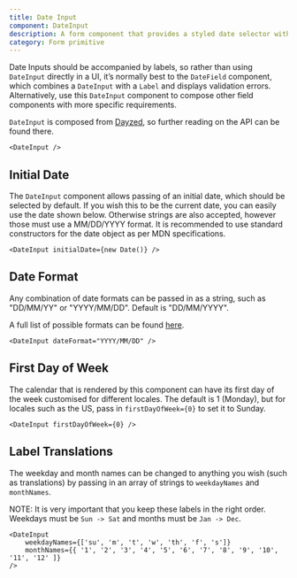 ```yaml
---
title: Date Input
component: DateInput
description: A form component that provides a styled date selector without a label
category: Form primitive
---
```


Date Inputs should be accompanied by labels, so rather than using `DateInput` directly in a UI,
it’s normally best to the `DateField` component, which combines a `DateInput` with a `Label` and
displays validation errors. Alternatively, use this `DateInput` component to compose other field components
with more specific requirements.

`DateInput` is composed from [Dayzed](https://github.com/deseretdigital/dayzed), so further reading on the API can be found there.

```tsx preview
<DateInput />
```

## Initial Date

The `DateInput` component allows passing of an initial date, which should be selected by default. If you wish this to be the current date, you can easily use the date shown below. Otherwise strings are also accepted, however those must use a MM/DD/YYYY format. It is recommended to use standard constructors for the date object as per MDN specifications.

```tsx preview
<DateInput initialDate={new Date()} />
```

## Date Format

Any combination of date formats can be passed in as a string, such as "DD/MM/YY" or "YYYY/MM/DD". Default is "DD/MM/YYYY".

A full list of possible formats can be found [here](https://day.js.org/docs/en/parse/string-format#list-of-all-available-parsing-tokens).

```tsx preview
<DateInput dateFormat="YYYY/MM/DD" />
```

## First Day of Week

The calendar that is rendered by this component can have its first day of the week customised for different locales. The default is 1 (Monday), but for locales such as the US, pass in `firstDayOfWeek={0}` to set it to Sunday.

```tsx preview
<DateInput firstDayOfWeek={0} />
```

## Label Translations

The weekday and month names can be changed to anything you wish (such as translations) by passing in an array of strings to `weekdayNames` and `monthNames`.

NOTE: It is very important that you keep these labels in the right order. Weekdays must be `Sun -> Sat` and months must be `Jan -> Dec`.

```tsx preview
<DateInput
    weekdayNames={['su', 'm', 't', 'w', 'th', 'f', 's']}
    monthNames={{ '1', '2', '3', '4', '5', '6', '7', '8', '9', '10', '11', '12' ]}
/>
```
